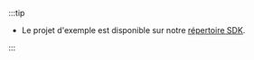 :::tip

- Le projet d'exemple est disponible sur notre [répertoire SDK](https://github.com/logto-io/js/tree/master/packages/express-sample).

:::
